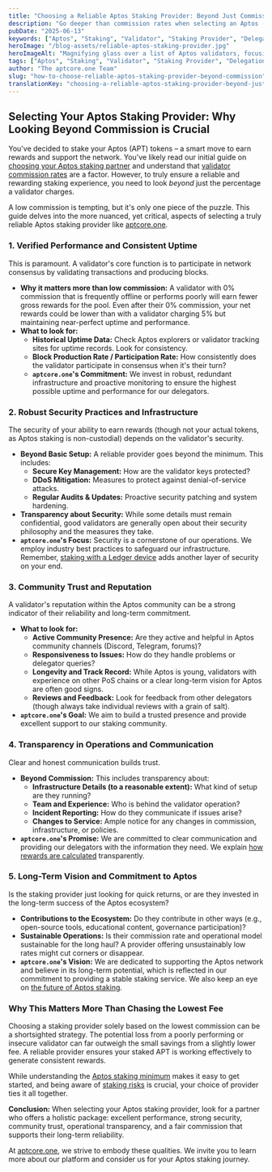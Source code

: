 ```yaml
---
title: "Choosing a Reliable Aptos Staking Provider: Beyond Just Commission Rates"
description: "Go deeper than commission rates when selecting an Aptos (APT) staking provider. Learn to evaluate validator performance, security, community trust, and long-term reliability."
pubDate: "2025-06-13"
keywords: ["Aptos", "Staking", "Validator", "Staking Provider", "Delegation", "Security", "Reliability", "APT", "aptcore.one"]
heroImage: "/blog-assets/reliable-aptos-staking-provider.jpg"
heroImageAlt: "Magnifying glass over a list of Aptos validators, focusing on reliability factors beyond commission."
tags: ["Aptos", "Staking", "Validator", "Staking Provider", "Delegation", "Security", "Reliability", "APT", "aptcore.one"]
author: "The aptcore.one Team"
slug: "how-to-choose-reliable-aptos-staking-provider-beyond-commission"
translationKey: "choosing-a-reliable-aptos-staking-provider-beyond-just-commission-rates"
---
```


## Selecting Your Aptos Staking Provider: Why Looking Beyond Commission is Crucial

You've decided to stake your Aptos (APT) tokens – a smart move to earn rewards and support the network. You've likely read our initial guide on [choosing your Aptos staking partner](/blog/choosing-aptos-staking-partner) and understand that [validator commission rates](/blog/understanding-aptos-validator-commission) are a factor. However, to truly ensure a reliable and rewarding staking experience, you need to look *beyond* just the percentage a validator charges.

A low commission is tempting, but it's only one piece of the puzzle. This guide delves into the more nuanced, yet critical, aspects of selecting a truly reliable Aptos staking provider like [aptcore.one](https://aptcore.one).

### 1. Verified Performance and Consistent Uptime

This is paramount. A validator's core function is to participate in network consensus by validating transactions and producing blocks.

* **Why it matters more than low commission:** A validator with 0% commission that is frequently offline or performs poorly will earn fewer gross rewards for the pool. Even after their 0% commission, your net rewards could be lower than with a validator charging 5% but maintaining near-perfect uptime and performance.
* **What to look for:**
    * **Historical Uptime Data:** Check Aptos explorers or validator tracking sites for uptime records. Look for consistency.
    * **Block Production Rate / Participation Rate:** How consistently does the validator participate in consensus when it's their turn?
    * **`aptcore.one`'s Commitment:** We invest in robust, redundant infrastructure and proactive monitoring to ensure the highest possible uptime and performance for our delegators.

### 2. Robust Security Practices and Infrastructure

The security of your ability to earn rewards (though not your actual tokens, as Aptos staking is non-custodial) depends on the validator's security.

* **Beyond Basic Setup:** A reliable provider goes beyond the minimum. This includes:
    * **Secure Key Management:** How are the validator keys protected?
    * **DDoS Mitigation:** Measures to protect against denial-of-service attacks.
    * **Regular Audits & Updates:** Proactive security patching and system hardening.
* **Transparency about Security:** While some details must remain confidential, good validators are generally open about their security philosophy and the measures they take.
* **`aptcore.one`'s Focus:** Security is a cornerstone of our operations. We employ industry best practices to safeguard our infrastructure. Remember, [staking with a Ledger device](/blog/how-to-stake-aptos-with-ledger-security-guide) adds another layer of security on your end.

### 3. Community Trust and Reputation

A validator's reputation within the Aptos community can be a strong indicator of their reliability and long-term commitment.

* **What to look for:**
    * **Active Community Presence:** Are they active and helpful in Aptos community channels (Discord, Telegram, forums)?
    * **Responsiveness to Issues:** How do they handle problems or delegator queries?
    * **Longevity and Track Record:** While Aptos is young, validators with experience on other PoS chains or a clear long-term vision for Aptos are often good signs.
    * **Reviews and Feedback:** Look for feedback from other delegators (though always take individual reviews with a grain of salt).
* **`aptcore.one`'s Goal:** We aim to build a trusted presence and provide excellent support to our staking community.

### 4. Transparency in Operations and Communication

Clear and honest communication builds trust.

* **Beyond Commission:** This includes transparency about:
    * **Infrastructure Details (to a reasonable extent):** What kind of setup are they running?
    * **Team and Experience:** Who is behind the validator operation?
    * **Incident Reporting:** How do they communicate if issues arise?
    * **Changes to Service:** Ample notice for any changes in commission, infrastructure, or policies.
* **`aptcore.one`'s Promise:** We are committed to clear communication and providing our delegators with the information they need. We explain [how rewards are calculated](/blog/aptos-rewards-apr-apy-explained) transparently.

### 5. Long-Term Vision and Commitment to Aptos

Is the staking provider just looking for quick returns, or are they invested in the long-term success of the Aptos ecosystem?

* **Contributions to the Ecosystem:** Do they contribute in other ways (e.g., open-source tools, educational content, governance participation)?
* **Sustainable Operations:** Is their commission rate and operational model sustainable for the long haul? A provider offering unsustainably low rates might cut corners or disappear.
* **`aptcore.one`'s Vision:** We are dedicated to supporting the Aptos network and believe in its long-term potential, which is reflected in our commitment to providing a stable staking service. We also keep an eye on [the future of Aptos staking](/blog/future-of-aptos-staking-trends-features).

### Why This Matters More Than Chasing the Lowest Fee

Choosing a staking provider solely based on the lowest commission can be a shortsighted strategy. The potential loss from a poorly performing or insecure validator can far outweigh the small savings from a slightly lower fee. A reliable provider ensures your staked APT is working effectively to generate consistent rewards.

While understanding the [Aptos staking minimum](/blog/aptos-staking-minimum-how-much-apt-to-start) makes it easy to get started, and being aware of [staking risks](/blog/risks-of-aptos-staking-how-to-mitigate-them) is crucial, your choice of provider ties it all together.

**Conclusion:**
When selecting your Aptos staking provider, look for a partner who offers a holistic package: excellent performance, strong security, community trust, operational transparency, and a fair commission that supports their long-term reliability.

At [aptcore.one](https://aptcore.one), we strive to embody these qualities. We invite you to learn more about our platform and consider us for your Aptos staking journey.
